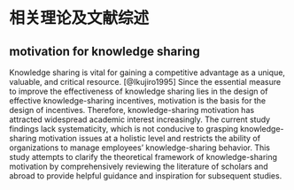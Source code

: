 # 相关理论及文献综述 {#review}

## motivation for knowledge sharing

Knowledge sharing is vital for gaining a competitive advantage as a unique, valuable, and critical resource. [@Ikujiro1995] Since the essential measure to improve the effectiveness of knowledge sharing lies in the design of effective knowledge-sharing incentives, motivation is the basis for the design of incentives. Therefore, knowledge-sharing motivation has attracted widespread academic interest increasingly. The current study findings lack systematicity, which is not conducive to grasping knowledge-sharing motivation issues at a holistic level and restricts the ability of organizations to manage employees' knowledge-sharing behavior. This study attempts to clarify the theoretical framework of knowledge-sharing motivation by comprehensively reviewing the literature of scholars and abroad to provide helpful guidance and inspiration for subsequent studies.


\newpage